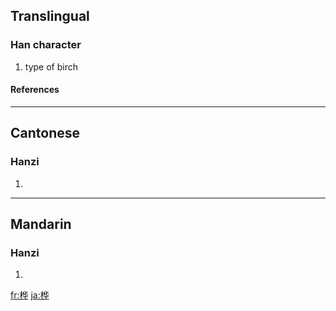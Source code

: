 {{see|樺}}

==Translingual==
===Han character===
{{Han char|rn=75|rad=木|as=06|sn=10|four=|canj=木人心十 (DOPJ)}}
# type of birch
====References====
{{Han ref|kx=0526.211|hdz=21201.050|uh=6866|ud=26726}}

----
==Cantonese==
===Hanzi===
{{yue-hanzi|jyut=|y=wa6}}
# {{defn|Cantonese}}

----
==Mandarin==
===Hanzi===
{{cmn-hanzi|tra=樺|pin=[[huà]] ([[hua4]])|wg=hua<sup>4</sup>}}
# {{defn|Mandarin}}

[[fr:桦]]
[[ja:桦]]